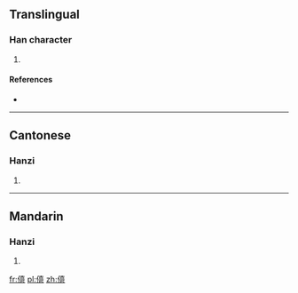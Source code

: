 ==Translingual==

===Han character===
{{Han char|rn=9|rad=人|as=10|sn=12|four=|canj=人十口口 (OJRR)|ids=⿰[[亻]]⿱[[古]][[可]]}}

# {{defn|Han|sort=人10}}

====References====
* {{Han ref|kx=0114.051|hdz=10201.020|uh=3478|ud=13432}}

----

==Cantonese==

===Hanzi===
{{yue-hanzi|jyut=[[ziu4]]|y=jiu4}}

# {{defn|lang=yue|sort=人10}}

----

==Mandarin==

===Hanzi===
{{cmn-hanzi|pin=[[ǎi]] ([[ai3]]), [[yáo]] ([[yao2]]), [[yóu]] ([[you2]])|wg=ai<sup>3</sup>, yao<sup>2</sup>, yu<sup>2</sup>}}

# {{defn|lang=cmn|sort=人10}}

[[fr:㑸]]
[[pl:㑸]]
[[zh:㑸]]